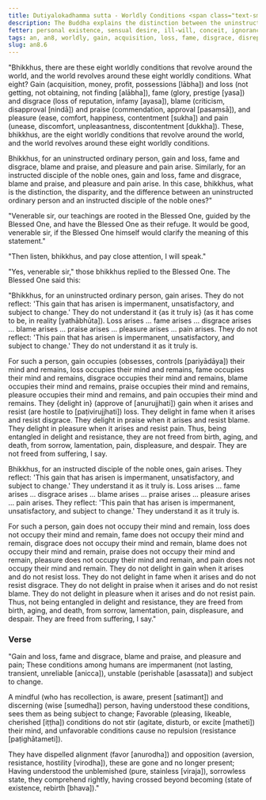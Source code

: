 ```yaml
---
title: Dutiyalokadhamma sutta - Worldly Conditions <span class="text-sm">(Second)</span>
description: The Buddha explains the distinction between the uninstructed ordinary person and the instructed disciple of the noble ones regarding the eight worldly conditions.
fetter: personal existence, sensual desire, ill-will, conceit, ignorance
tags: an, an8, worldly, gain, acquisition, loss, fame, disgrace, disrepute, blame, praise, pleasure, pain, impermanence, mindfulness, wisdom, distinction, uninstructed ordinary person, instructed disciple of the noble ones, delight, resistance, entanglement
slug: an8.6
---
```


"Bhikkhus, there are these eight worldly conditions that revolve around the world, and the world revolves around these eight worldly conditions. What eight? Gain (acquisition, money, profit, possessions [lābha]) and loss (not getting, not obtaining, not finding [alābha]), fame (glory, prestige [yasa]) and disgrace (loss of reputation, infamy [ayasa]), blame (criticism, disapproval [nindā]) and praise (commendation, approval [pasaṃsā]), and pleasure (ease, comfort, happiness, contentment [sukha]) and pain (unease, discomfort, unpleasantness, discontentment [dukkha]). These, bhikkhus, are the eight worldly conditions that revolve around the world, and the world revolves around these eight worldly conditions.

Bhikkhus, for an uninstructed ordinary person, gain and loss, fame and disgrace, blame and praise, and pleasure and pain arise. Similarly, for an instructed disciple of the noble ones, gain and loss, fame and disgrace, blame and praise, and pleasure and pain arise. In this case, bhikkhus, what is the distinction, the disparity, and the difference between an uninstructed ordinary person and an instructed disciple of the noble ones?"

"Venerable sir, our teachings are rooted in the Blessed One, guided by the Blessed One, and have the Blessed One as their refuge. It would be good, venerable sir, if the Blessed One himself would clarify the meaning of this statement."

"Then listen, bhikkhus, and pay close attention, I will speak."

"Yes, venerable sir," those bhikkhus replied to the Blessed One. The Blessed One said this:

"Bhikkhus, for an uninstructed ordinary person, gain arises. They do not reflect: 'This gain that has arisen is impermanent, unsatisfactory, and subject to change.' They do not understand it \{as it truly is} (as it has come to be, in reality [yathābhūta]). Loss arises ... fame arises ... disgrace arises ... blame arises ... praise arises ... pleasure arises ... pain arises. They do not reflect: 'This pain that has arisen is impermanent, unsatisfactory, and subject to change.' They do not understand it as it truly is.

For such a person, gain occupies (obsesses, controls [pariyādāya]) their mind and remains, loss occupies their mind and remains, fame occupies their mind and remains, disgrace occupies their mind and remains, blame occupies their mind and remains, praise occupies their mind and remains, pleasure occupies their mind and remains, and pain occupies their mind and remains. They \{delight in} (approve of [anurujjhati]) gain when it arises and resist (are hostile to [paṭivirujjhati]) loss. They delight in fame when it arises and resist disgrace. They delight in praise when it arises and resist blame. They delight in pleasure when it arises and resist pain. Thus, being entangled in delight and resistance, they are not freed from birth, aging, and death, from sorrow, lamentation, pain, displeasure, and despair. They are not freed from suffering, I say.

Bhikkhus, for an instructed disciple of the noble ones, gain arises. They reflect: 'This gain that has arisen is impermanent, unsatisfactory, and subject to change.' They understand it as it truly is. Loss arises ... fame arises ... disgrace arises ... blame arises ... praise arises ... pleasure arises ... pain arises. They reflect: 'This pain that has arisen is impermanent, unsatisfactory, and subject to change.' They understand it as it truly is.

For such a person, gain does not occupy their mind and remain, loss does not occupy their mind and remain, fame does not occupy their mind and remain, disgrace does not occupy their mind and remain, blame does not occupy their mind and remain, praise does not occupy their mind and remain, pleasure does not occupy their mind and remain, and pain does not occupy their mind and remain. They do not delight in gain when it arises and do not resist loss. They do not delight in fame when it arises and do not resist disgrace. They do not delight in praise when it arises and do not resist blame. They do not delight in pleasure when it arises and do not resist pain. Thus, not being entangled in delight and resistance, they are freed from birth, aging, and death, from sorrow, lamentation, pain, displeasure, and despair. They are freed from suffering, I say."

### Verse

"Gain and loss, fame and disgrace,
blame and praise, and pleasure and pain;
These conditions among humans are impermanent (not lasting, transient, unreliable [anicca]),
unstable (perishable [asassata]) and subject to change.

A mindful (who has recollection, is aware, present [satimant]) and discerning (wise [sumedha]) person, having understood these conditions, 
sees them as being subject to change;
Favorable (pleasing, likeable, cherished [iṭṭha]) conditions do not stir (agitate, disturb, or excite [matheti]) their mind,
and unfavorable conditions cause no repulsion (resistance [paṭighātameti]).

They have dispelled alignment (favor [anurodha]) and opposition (aversion, resistance, hostility [virodha]),
these are gone and no longer present;
Having understood the unblemished (pure, stainless [viraja]), sorrowless state,
they comprehend rightly, having crossed beyond becoming (state of existence, rebirth [bhava])."
